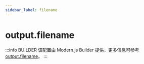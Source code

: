 ```yaml
---
sidebar_label: filename
---
```


# output.filename

:::info BUILDER
该配置由 Modern.js Builder 提供，更多信息可参考 [output.filename](https://modernjs.dev/builder/api/config-output.html#output-filename)。
:::


<Main />
